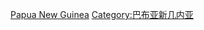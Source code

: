 {{noteTA
|G1=地名
}}
{{Commons cat|Politics of Papua New Guinea}}

[[Category:大洋洲各国政治|Papua New Guinea]]
[[Category:巴布亚新几内亚|Category:巴布亚新几内亚]]